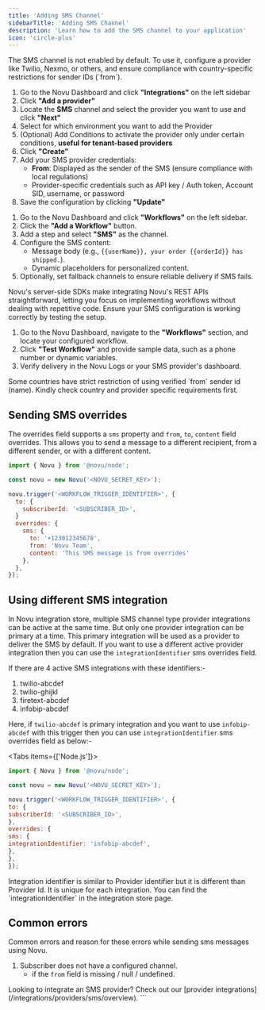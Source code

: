```yaml
---
title: 'Adding SMS Channel'
sidebarTitle: 'Adding SMS Channel'
description: 'Learn how to add the SMS channel to your application'
icon: 'circle-plus'
---
```



<Steps>
<Step title="Enable SMS channel in Novu Dashboard">

<Callout type="info">
  The SMS channel is not enabled by default. To use it, configure a provider like Twilio, Nexmo, or
  others, and ensure compliance with country-specific restrictions for sender IDs (`from`).
</Callout>

1. Go to the Novu Dashboard and click **"Integrations"** on the left sidebar
2. Click **"Add a provider"**
3. Locate the **SMS** channel and select the provider you want to use and click **"Next"**
4. Select for which environment you want to add the Provider
5. (Optional) Add Conditions to activate the provider only under certain conditions, **useful for tenant-based providers**
6. Click **"Create"**
7. Add your SMS provider credentials:
   - **From**: Displayed as the sender of the SMS (ensure compliance with local regulations)
   - Provider-specific credentials such as API key / Auth token, Account SID, username, or password
8. Save the configuration by clicking **"Update"**

</Step>

<Step title="Setup workflow with SMS channel in Novu Dashboard">
    
1. Go to the Novu Dashboard and click **"Workflows"** on the left sidebar.
2. Click the **"Add a Workflow"** button.
3. Add a step and select **"SMS"** as the channel.
4. Configure the SMS content:
    - Message body (e.g., `{{userName}}, your order {{orderId}} has shipped.`).
    - Dynamic placeholders for personalized content.
5. Optionally, set fallback channels to ensure reliable delivery if SMS fails.

</Step>

<Step title="Add a workflow trigger to your backend">
Novu's server-side SDKs make integrating Novu's REST APIs straightforward, letting you focus on implementing workflows without dealing with repetitive code.

<Card title="Server-side SDKs" href="/sdks/overview#server-side-sdks" />
</Step>

<Step title="Test and verify SMS channel">
Ensure your SMS configuration is working correctly by testing the setup.

1. Go to the Novu Dashboard, navigate to the **"Workflows"** section, and locate your configured workflow.
2. Click **"Test Workflow"** and provide sample data, such as a phone number or dynamic variables.
3. Verify delivery in the Novu Logs or your SMS provider's dashboard.

</Step>
</Steps>

<Callout type="info">
  Some countries have strict restriction of using verified `from` sender id (name). Kindly check
  country and provider specific requirements first.
</Callout>

## Sending SMS overrides

The overrides field supports a `sms` property and `from`, `to`, `content` field overrides. This allows you to send a message to a different recipient, from a different sender, or with a different content.

```javascript
import { Novu } from '@novu/node';

const novu = new Novu('<NOVU_SECRET_KEY>');

novu.trigger('<WORKFLOW_TRIGGER_IDENTIFIER>', {
  to: {
    subscriberId: '<SUBSCRIBER_ID>',
  }
  overrides: {
    sms: {
      to: '+123012345678',
      from: 'Novu Team',
      content: 'This SMS message is from overrides'
    },
  },
});
```

## Using different SMS integration

In Novu integration store, multiple SMS channel type provider integrations can be active at the same time. But only one provider integration can be primary at a time. This primary integration will be used as a provider to deliver the SMS by default. If you want to use a different active provider integration then you can use the `integrationIdentifier` sms overrides field.

If there are 4 active SMS integrations with these identifiers:-

1. twilio-abcdef
2. twilio-ghijkl
3. firetext-abcdef
4. infobip-abcdef

Here, if `twilio-abcdef` is primary integration and you want to use `infobip-abcdef` with this trigger then you can use `integrationIdentifier` sms overrides field as below:-

<Tabs items={['Node.js']}>
<Tab value="Node.js">
```javascript
import { Novu } from '@novu/node';

const novu = new Novu('<NOVU_SECRET_KEY>');

novu.trigger('<WORKFLOW_TRIGGER_IDENTIFIER>', {
to: {
subscriberId: '<SUBSCRIBER_ID>',
},
overrides: {
sms: {
integrationIdentifier: 'infobip-abcdef',
},
},
});

```
</Tab>
</Tabs>

<Callout type="info">
Integration identifier is similar to Provider identifier but it is different than Provider Id. It is unique for each integration. You can find the `integrationIdentifier` in the integration store page.
</Callout>

## Common errors

Common errors and reason for these errors while sending sms messages using Novu.

1. Subscriber does not have a configured channel.
    - if the `from` field is missing / null / undefined.

<Callout type="info">
Looking to integrate an SMS provider? Check out our [provider integrations](/integrations/providers/sms/overview).
</Callout>
```

